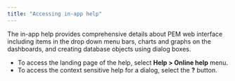 ```yaml
---
title: "Accessing in-app help"
---
```


The in-app help provides comprehensive details about PEM web interface including items in the drop down menu bars, charts and graphs on the dashboards, and creating database objects using dialog boxes.

- To access the landing page of the help, select **Help > Online help** menu. 
- To access the context sensitive help for a dialog, select the **?** button.

